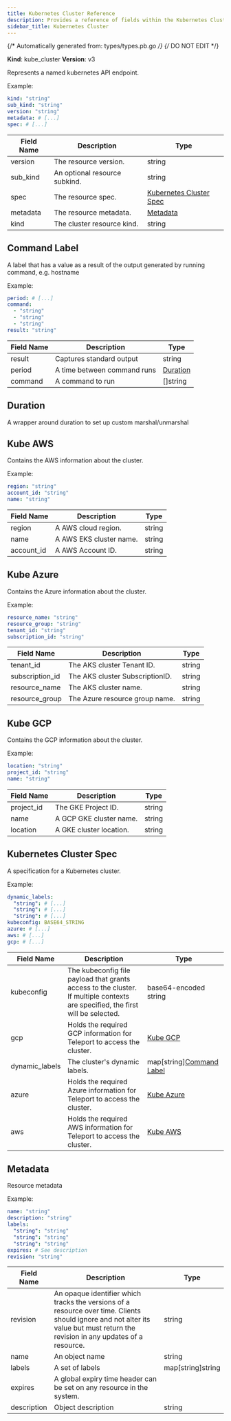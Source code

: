 ```yaml
---
title: Kubernetes Cluster Reference
description: Provides a reference of fields within the Kubernetes Cluster resource, which you can manage with tctl.
sidebar_title: Kubernetes Cluster
---
```

{/* Automatically generated from: types/types.pb.go */}
{/* DO NOT EDIT */}

**Kind**: kube_cluster
**Version**: v3

Represents a named kubernetes API endpoint.

Example:

```yaml
kind: "string"
sub_kind: "string"
version: "string"
metadata: # [...]
spec: # [...]
```
|Field Name|Description|Type|
|---|---|---|
|version|The resource version.|string|
|sub_kind|An optional resource subkind.|string|
|spec|The resource spec.|[Kubernetes Cluster Spec](#kubernetes-cluster-spec)|
|metadata|The resource metadata.|[Metadata](#metadata)|
|kind|The cluster resource kind.|string|

## Command Label

A label that has a value as a result of the output generated by running command, e.g. hostname


Example:

```yaml
period: # [...]
command: 
  - "string"
  - "string"
  - "string"
result: "string"
```

|Field Name|Description|Type|
|---|---|---|
|result|Captures standard output|string|
|period|A time between command runs|[Duration](#duration)|
|command|A command to run|[]string|

## Duration

A wrapper around duration to set up custom marshal/unmarshal


## Kube AWS

Contains the AWS information about the cluster.


Example:

```yaml
region: "string"
account_id: "string"
name: "string"
```

|Field Name|Description|Type|
|---|---|---|
|region|A AWS cloud region.|string|
|name|A AWS EKS cluster name.|string|
|account_id|A AWS Account ID.|string|

## Kube Azure

Contains the Azure information about the cluster.


Example:

```yaml
resource_name: "string"
resource_group: "string"
tenant_id: "string"
subscription_id: "string"
```

|Field Name|Description|Type|
|---|---|---|
|tenant_id|The AKS cluster Tenant ID.|string|
|subscription_id|The AKS cluster SubscriptionID.|string|
|resource_name|The AKS cluster name.|string|
|resource_group|The Azure resource group name.|string|

## Kube GCP

Contains the GCP information about the cluster.


Example:

```yaml
location: "string"
project_id: "string"
name: "string"
```

|Field Name|Description|Type|
|---|---|---|
|project_id|The GKE Project ID.|string|
|name|A GCP GKE cluster name.|string|
|location|A GKE cluster location.|string|

## Kubernetes Cluster Spec

A specification for a Kubernetes cluster.


Example:

```yaml
dynamic_labels: 
  "string": # [...]
  "string": # [...]
  "string": # [...]
kubeconfig: BASE64_STRING
azure: # [...]
aws: # [...]
gcp: # [...]
```

|Field Name|Description|Type|
|---|---|---|
|kubeconfig|The kubeconfig file payload that grants access to the cluster. If multiple contexts are specified, the first will be selected.|base64-encoded string|
|gcp|Holds the required GCP information for Teleport to access the cluster.|[Kube GCP](#kube-gcp)|
|dynamic_labels|The cluster's dynamic labels.|map[string][Command Label](#command-label)|
|azure|Holds the required Azure information for Teleport to access the cluster.|[Kube Azure](#kube-azure)|
|aws|Holds the required AWS information for Teleport to access the cluster.|[Kube AWS](#kube-aws)|

## Metadata

Resource metadata


Example:

```yaml
name: "string"
description: "string"
labels: 
  "string": "string"
  "string": "string"
  "string": "string"
expires: # See description
revision: "string"
```

|Field Name|Description|Type|
|---|---|---|
|revision|An opaque identifier which tracks the versions of a resource over time. Clients should ignore and not alter its value but must return the revision in any updates of a resource.|string|
|name|An object name|string|
|labels|A set of labels|map[string]string|
|expires|A global expiry time header can be set on any resource in the system.||
|description|Object description|string|

